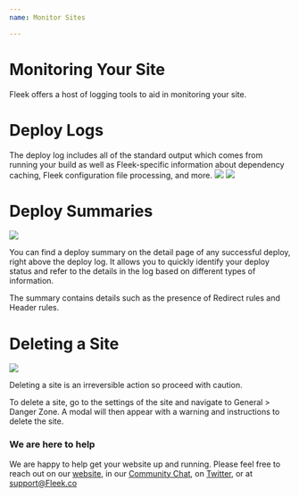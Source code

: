 ```yaml
---
name: Monitor Sites

---
```


# Monitoring Your Site
Fleek offers a host of logging tools to aid in monitoring your site.

# Deploy Logs
The deploy log includes all of the standard output which comes from running your build as well as Fleek-specific information about dependency caching, Fleek configuration file processing, and more. 
![](deploylogs1.png)
![](deploylogs2.png)

# Deploy Summaries
![](DeploySummary.png)

You can find a deploy summary on the detail page of any successful deploy, right above the deploy log. It allows you to quickly identify your deploy status and refer to the details in the log based on different types of information.

The summary contains details such as the presence of Redirect rules and Header rules.

# Deleting a Site
![](delete-site.png)

Deleting a site is an irreversible action so proceed with caution.

To delete a site, go to the settings of the site and navigate to General > Danger Zone. A modal will then appear with a warning and instructions to delete the site.


### We are here to help

We are happy to help get your website up and running. Please feel free to reach out on our [website](https://Fleek.co), in our [Community Chat](https://join.slack.com/t/fleek-public/shared_invite/zt-bxna7y1d-PbVdut4rgHt5jM6Zjg9g9A), on [Twitter](https://twitter.com/FleekHQ), or at support@Fleek.co